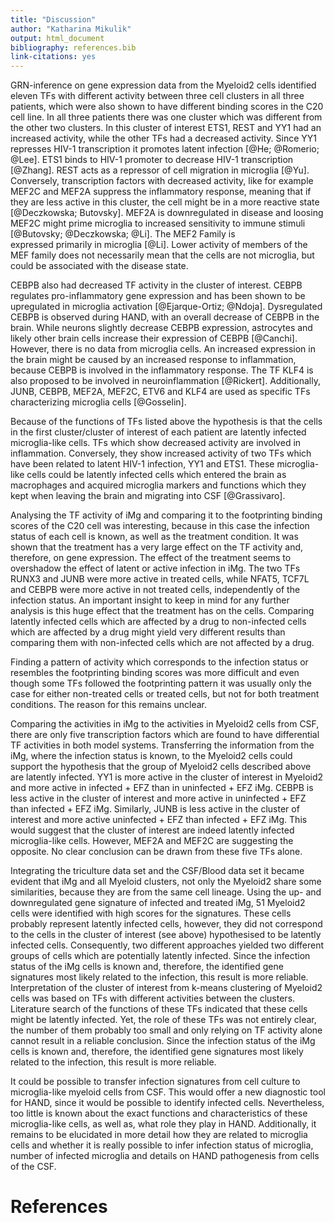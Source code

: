 ```yaml
---
title: "Discussion"
author: "Katharina Mikulik"
output: html_document
bibliography: references.bib
link-citations: yes
---
```



GRN-inference on gene expression data from the Myeloid2 cells identified eleven
TFs with different activity
between three cell clusters in all three patients, which were also shown to 
have different binding scores in the C20 cell line. In all three patients there was 
one cluster which was different from the other two clusters. In this cluster of
interest ETS1, REST and YY1 had an increased activity, while the other TFs had a
decreased activity. Since YY1 represses HIV-1 transcription it promotes latent infection 
[@He; @Romerio; @Lee]. ETS1 binds to HIV-1 promoter to decrease HIV-1 transcription
[@Zhang]. REST acts as a repressor of cell migration in microglia [@Yu].
Conversely, transcription factors with decreased activity, like for example
MEF2C and MEF2A suppress the inflammatory response, meaning that if they are 
less active in this cluster, the cell might be in a more reactive state
[@Deczkowska; Butovsky]. MEF2A is downregulated in disease and loosing MEF2C 
might prime microglia to increased sensitivity to immune stimuli [@Butovsky; 
@Deczkowska; @Li]. The MEF2 Family is  
expressed primarily in microglia [@Li]. Lower activity of members of the MEF 
family does not necessarily mean that the cells are not microglia, but could
be associated with the disease state.

CEBPB also had decreased TF activity in the cluster of interest. CEBPB regulates 
pro-inflammatory gene expression and has been shown to be upregulated in microglia
activation [@Ejarque-Ortiz; @Ndoja]. Dysregulated CEBPB is 
observed during HAND, with an overall decrease of CEBPB in the brain. While
neurons slightly decrease CEBPB expression, astrocytes and likely other brain 
cells increase their expression of CEBPB [@Canchi]. However, there is no data from 
microglia cells. An increased expression in the brain might be caused by an
increased response to inflammation, because CEBPB is involved in the
inflammatory response. The TF KLF4 is also proposed to be involved in
neuroinflammation [@Rickert]. Additionally, JUNB, CEBPB, MEF2A, MEF2C, ETV6 
and KLF4 are used as specific 
TFs characterizing microglia cells [@Gosselin].

Because of the functions of TFs listed above the hypothesis is that the cells 
in the first cluster/cluster of interest of each patient are latently infected
microglia-like cells. TFs which show decreased activity 
are involved in inflammation. Conversely, they show increased activity 
of two TFs which have been related to latent HIV-1 infection, YY1 and ETS1. These
microglia-like cells could be latently infected cells which entered the brain 
as macrophages and
acquired microglia markers and functions which they kept when leaving the brain 
and migrating into CSF [@Grassivaro].

Analysing the TF activity of iMg and comparing it to the footprinting binding
scores of the C20 cell was interesting, because in this case the infection status 
of each cell is known, as well as the treatment condition. It was shown that the 
treatment has a very large effect on the TF activity and, therefore, on gene 
expression. The effect of the treatment seems to overshadow the effect of latent 
or active infection in iMg. The two 
TFs RUNX3 and JUNB were more active in treated cells, while NFAT5, TCF7L and CEBPB 
were more active in not treated cells, independently of the infection status. An 
important insight to keep in mind for any further analysis is this huge effect that
the treatment has on the cells. Comparing latently infected cells which are affected
by a drug to non-infected cells which are affected by a drug might yield very 
different results than comparing them with non-infected cells which are not 
affected by a drug. 

Finding a pattern of activity which corresponds to the infection status or 
resembles the footprinting binding scores was more difficult and even though 
some TFs followed
the footprinting pattern it was usually only the case for either non-treated cells
or treated cells, but not for both treatment conditions. The reason for this 
remains unclear.

Comparing the activities in iMg to the activities in Myeloid2 cells from CSF,
there are only five transcription factors which are found to have differential
TF activities in both model systems. Transferring the information from the iMg, where 
the infection status is known, to the Myeloid2 cells could support the hypothesis
that the group of Myeloid2 cells described above are latently infected. YY1 is 
more active in the cluster of interest in Myeloid2 and more active in infected +
EFZ than in uninfected + EFZ iMg. CEBPB is less active in the cluster of interest
and more active in uninfected + EFZ than infected + EFZ iMg. Similarly, JUNB is 
less active in the cluster of interest and more active uninfected + EFZ than 
infected + EFZ iMg. This would suggest that the cluster of interest are indeed 
latently infected microglia-like cells. However, MEF2A and MEF2C are suggesting
the opposite. No clear conclusion can be drawn from these five TFs alone.

Integrating the triculture data set and the CSF/Blood data set it became evident 
that iMg and all Myeloid clusters, not only the Myeloid2 share some similarities,
because they are from the same cell lineage. Using the up- and downregulated
gene signature of infected and treated iMg, 51 Myeloid2 cells were identified 
with high scores for the signatures. These cells probably represent latently infected cells,
however, they did not correspond to the cells in the cluster of interest (see 
above) hypothesised to be latently infected cells. Consequently, two 
different approaches yielded two different groups of cells which are potentially
latently infected. Since the infection status of the iMg cells is known and, 
therefore, the identified gene signatures most likely related to the infection, 
this result is more reliable. Interpretation of the cluster of interest from
k-means clustering of Myeloid2 cells was based on TFs with different activities 
between the clusters. Literature search of the functions of these TFs indicated that
these cells might be latently infected. Yet, the role of these TFs was not 
entirely clear, the number of them probably too small and only relying on TF 
activity alone cannot result in a reliable conclusion. Since the infection status of
the iMg cells is known and, therefore, the identified gene signatures most 
likely related to the infection, this result is more reliable. 

It could be possible to transfer infection signatures from cell
culture to microglia-like myeloid cells from CSF. This would offer a new 
diagnostic tool for HAND, since it would be possible to identify infected 
cells. Nevertheless, too little is known about the exact functions and 
characteristics of these microglia-like cells, as well as, what role they play in
HAND. Additionally, it remains to be elucidated in more detail how they are
related to microglia cells and whether it is really possible to infer infection
status of microglia, number of infected microglia and details on HAND pathogenesis
from cells of the CSF. 

# References 